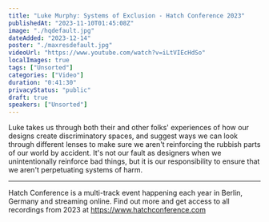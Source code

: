 ```yaml
---
title: "Luke Murphy: Systems of Exclusion - Hatch Conference 2023"
publishedAt: "2023-11-10T01:45:08Z"
image: "./hqdefault.jpg"
dateAdded: "2023-12-14"
poster: "./maxresdefault.jpg"
videoUrl: "https://www.youtube.com/watch?v=iLtVIEcHdSo"
localImages: true
tags: ["Unsorted"]
categories: ["Video"]
duration: "0:41:30"
privacyStatus: "public"
draft: true
speakers: ["Unsorted"]
---
```

Luke takes us through both their and other folks' experiences of how our designs create discriminatory spaces, and suggest ways we can look through different lenses to make sure we aren't reinforcing the rubbish parts of our world by accident. It's not our fault as designers when we unintentionally reinforce bad things, but it is our responsibility to ensure that we aren't perpetuating systems of harm.

----

Hatch Conference is a multi-track event happening each year in Berlin, Germany and streaming online.
Find out more and get access to all recordings from 2023 at https://www.hatchconference.com
